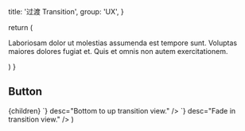 
  title: '过渡 Transition',
  group: 'UX',
}

  return (
    <p>
      Laboriosam dolor ut molestias assumenda est tempore sunt. Voluptas maiores dolores
      fugiat et. Quis et omnis non autem exercitationem.
    </p>
  )
}

## Button

  <Layout meta={meta}>
    {children}
    <Playground
      scope={{ BottomUpTransitionView, Demo }}
      code={`<BottomUpTransitionView><Demo /></BottomUpTransitionView>`}
      desc="Bottom to up transition view."
    />
    <Playground
      scope={{ FadeInOutTransitionView, Demo }}
      code={`<FadeInOutTransitionView><Demo /></FadeInOutTransitionView>`}
      desc="Fade in transition view."
    />
  </Layout>
)
